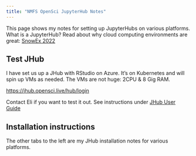 ```yaml
---
title: "NMFS OpenSci JupyterHub Notes"
---
```


This page shows my notes for setting up JupyterHubs on various platforms. What is a JupyterHub? Read about why cloud computing environments are great: [SnowEx 2022](https://snowex-2022.hackweek.io/preliminary/jupyterhub.html)

## Test JHub

I have set us up a JHub with RStudio on Azure. It's on Kubernetes and will spin up VMs as needed. The VMs are not huge: 2CPU & 8 Gig RAM.

<https://jhub.opensci.live/hub/login>

Contact Eli if you want to test it out. See instructions under [JHub User Guide](JHub-User-Guide.html)

## Installation instructions

The other tabs to the left are my JHub installation notes for various platforms.


